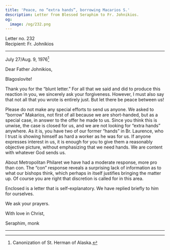 ```yaml
---
title: 'Peace, no “extra hands”, borrowing Macarios S.'
description: Letter from Blessed Seraphim to Fr. Johnikios.
og:
  image: /og/232.png
---
```


<div style={{textAlign:'right', fontFamily:'monospace'}}>Letter no. 232</div>
<div style={{textAlign:'left', fontFamily:'monospace'}}>Recipient: Fr. Johnikios</div>

---

July 27/Aug. 9, 1976[^1]

Dear Father Johnikios,

Blagoslovite!

Thank you for the “blunt letter.” For all that we said and did to produce this reaction in you, we sincerely ask your forgiveness. However, I must also say that not all that you wrote is entirely just. But let there be peace between us!

Please do not make any special efforts to send us anyone. We asked to “borrow” Makarios, not first of all because we are short-handed, but as a special case, in answer to the offer he made to us. Since you think this is unwise, the case is closed for us, and we are not looking for “extra hands” anywhere. As it is, you have two of our former “hands” in Br. Laurence, who I trust is showing himself as hard a worker as he was for us. If anyone expresses interest in us, it is enough for you to give them a reasonably objective picture, without emphasizing that we need hands. We are content with whatever God sends us.

About Metropolitan Philaret we have had a moderate response, more pro than con. The “con” response reveals a surprising lack of information as to what our bishops think, which perhaps in itself justifies bringing the matter up. Of course you are right that discretion is called for in this area.

Enclosed is a letter that is self-explanatory. We have replied briefly to him for ourselves.

We ask your prayers.

With love in Christ,

Seraphim, monk

---

[^1]: Canonization of St. Herman of Alaska.